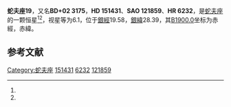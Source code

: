 {{Starbox begin
| name = 蛇夫座19
}}
{{Starbox observe
| epoch = [[J2000.0|J2000.0]]
| constell = [[蛇夫座|蛇夫座]]<ref name=SIMBAD>{{cite web
 | url=http://simbad.u-strasbg.fr/simbad/sim-id?Ident=HR+6232
 | title =Pulsating variable Star
 | publisher=Centre de Données astronomiques de Strasbourg
 | work=SIMBAD
 | accessdate=2012-07-13}}</ref><ref name=DATA>{{cite web
 | url=http://vizier.u-strasbg.fr/viz-bin/VizieR-5?-out.add=.&-source=5050&-corr=PK=HR&-out.max=9999&HR=6232
 | title =VizieR Detailed Page
 | accessdate=2012-07-13}}</ref>
| 星官 = 
| ra = {{RA|16|47|9.8}}<ref name=SIMBAD /><ref name=DATA />
| dec = {{DEC|+2|3|52}}<ref name=SIMBAD /><ref name=DATA />
| appmag_v = 6.1<ref name=SIMBAD /><ref name=DATA />
}}
{{Starbox character
| class = A3V<ref name=SIMBAD /><ref name=DATA />
| b-v = 0.14<ref name=SIMBAD /><ref name=DATA />
| u-b = 0.14<ref name=SIMBAD /><ref name=DATA />
| r-i = <ref name=SIMBAD /><ref name=DATA />
| variable = 
}}
{{Starbox astrometry
| radial_v = 0.14
| prop_mo_ra = -6
| parallax = 
| p_error = 
}}
{{Starbox catalog
| names =BD+02 3175，[[SAO星表|SAO]] 121859，[[HD星表|HD]] 151431，[[HR星表|HR]] 6232}}
{{Starbox reference |Simbad=HR+6232}}
{{Starbox end}}

'''蛇夫座19'''，又名'''BD+02 3175'''，'''HD 151431'''、'''SAO 121859'''、'''HR 6232'''，是[[蛇夫座|蛇夫座]]的一颗恒星<ref name=SIMBAD /><ref name=DATA />，视星等为6.1，位于[[銀道座標系|銀經]]19.58，[[銀道座標系|銀緯]]28.39，其[[B1900.0|B1900.0]]坐标为赤經{{RA|16|42|7.2}}，赤緯{{DEC|+2|28.39|41}}。

== 参考文献 ==
{{reflist}}

{{star-stub}}

{{蛇夫座恒星}}
[[Category:蛇夫座|Category:蛇夫座]]
[[Category:HD和HDE天體|151431]]
[[Category:HR天體|6232]]
[[Category:SAO天體|121859]]